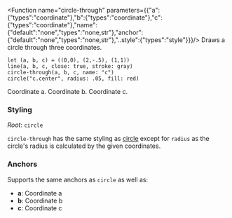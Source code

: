 
<Function name="circle-through" parameters={{"a":{"types":"coordinate"},"b":{"types":"coordinate"},"c":{"types":"coordinate"},"name":{"default":"none","types":"none,str"},"anchor":{"default":"none","types":"none,str"},"..style":{"types":"style"}}}/>
Draws a circle through three coordinates.

```typc example
let (a, b, c) = ((0,0), (2,-.5), (1,1))
line(a, b, c, close: true, stroke: gray)
circle-through(a, b, c, name: "c")
circle("c.center", radius: .05, fill: red)
```

<Parameter name="a" types="coordinate" > Coordinate a.</Parameter>
<Parameter name="b" types="coordinate" > Coordinate b.</Parameter>
<Parameter name="c" types="coordinate" > Coordinate c.</Parameter>




### Styling
*Root*: `circle`

  `circle-through` has the same styling as [circle](#circle) except for `radius` as the circle's radius is calculated by the given coordinates.

### Anchors
Supports the same anchors as `circle` as well as:
- **a**: Coordinate a
- **b**: Coordinate b
- **c**: Coordinate c
